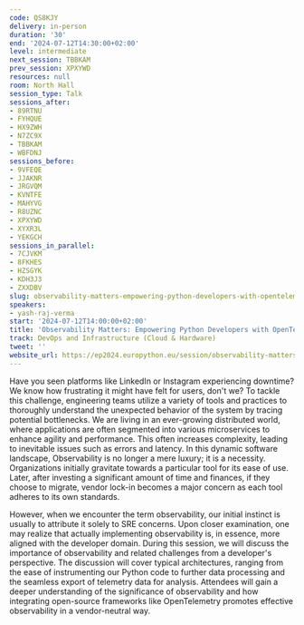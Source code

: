 ```yaml
---
code: QS8KJY
delivery: in-person
duration: '30'
end: '2024-07-12T14:30:00+02:00'
level: intermediate
next_session: TBBKAM
prev_session: XPXYWD
resources: null
room: North Hall
session_type: Talk
sessions_after:
- 89RTNU
- FYHQUE
- HX9ZWH
- N7ZC9X
- TBBKAM
- WBFDNJ
sessions_before:
- 9VFEQE
- JJAKNR
- JRGVQM
- KVNTFE
- MAHYVG
- R8UZNC
- XPXYWD
- XYXR3L
- YEKGCH
sessions_in_parallel:
- 7CJVKM
- 8FKHES
- HZSGYK
- KDH3J3
- ZXXDBV
slug: observability-matters-empowering-python-developers-with-opentelemetry
speakers:
- yash-raj-verma
start: '2024-07-12T14:00:00+02:00'
title: 'Observability Matters: Empowering Python Developers with OpenTelemetry.'
track: DevOps and Infrastructure (Cloud & Hardware)
tweet: ''
website_url: https://ep2024.europython.eu/session/observability-matters-empowering-python-developers-with-opentelemetry
---
```


Have you seen platforms like LinkedIn or Instagram experiencing downtime? We know how frustrating it might have felt for users, don't we? To tackle this challenge, engineering teams utilize a variety of tools and practices to thoroughly understand the unexpected behavior of the system by tracing potential bottlenecks. We are living in an ever-growing distributed world, where applications are often segmented into various microservices to enhance agility and performance. This often increases complexity, leading to inevitable issues such as errors and latency. In this dynamic software landscape, Observability is no longer a mere luxury; it is a necessity. Organizations initially gravitate towards a particular tool for its ease of use. Later, after investing a significant amount of time and finances, if they choose to migrate, vendor lock-in becomes a major concern as each tool adheres to its own standards.

However, when we encounter the term observability, our initial instinct is usually to attribute it solely to SRE concerns. Upon closer examination, one may realize that actually implementing observability is, in essence, more aligned with the developer domain. During this session, we will discuss the importance of observability and related challenges from a developer's perspective. The discussion will cover typical architectures, ranging from the ease of instrumenting our Python code to further data processing and the seamless export of telemetry data for analysis. Attendees will gain a deeper understanding of the significance of observability and how integrating open-source frameworks like OpenTelemetry promotes effective observability in a vendor-neutral way.
